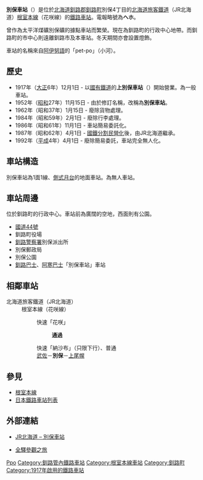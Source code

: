 {{noteTA
|T=zh-tw:別保車站;zh-hk:別保站;
|1=zh-tw:別保車站;zh-hk:別保站;
|2=zh-tw:武佐車站;zh-hk:武佐站;
|3=zh-tw:上尾幌車站;zh-hk:上尾幌站;
|4=zh-tw:粟津車站;zh-hk:粟津站;
|5=zh-tw:上別保車站;zh-hk:上別保站;
}}
{{日本車站資訊
|公司色 = #2cb431
|文字色 = 
|站名 = 別保車站
|圖片 = JR Beppo sta 001.jpg
|pxl = 240px
|圖片說明 = 
|日文原名 = 別保
|平假名 = べっぽ
|羅馬拼音 = Beppo
|副站名 = 
|前一站 = [[武佐車站_(北海道)|武佐]]
|前一站距離 = 4.5
|後一站距離 = 14.7
|後一站 = [[上尾幌車站|上尾幌]]
|電報略號 = ヘホ
|車站編號 = 
|停站路線數 = 
|所屬公司 = [[File:JR_logo_(hokkaido).svg|23px]][[北海道旅客鐵道|北海道旅客鐵道]]（JR北海道）
|所屬路線 = [[根室本線|根室本線]]（花咲線）
|距離 = 317.0
|起點站 = [[瀧川車站|瀧川]]
|所在地 = [[北海道|北海道]][[釧路郡|釧路郡]][[釧路町|釧路町]]別保4丁目
|車站構造 = 地面車站
|月台配置 = 1面1線
|啟用年月日 = 1917年（[[大正|大正]]6年）12月1日
|廢站年月日 = 
|乘客人數 = 5
|上下車人次 = 
|統計年度 = 2012年
|轉車 = 
|備註 = 無人車站
|全寬備註 = 
}}

'''別保車站'''（{{jpn|j=別保駅|hg=べっぽえき|Beppo eki|f=y}}）是位於[[北海道|北海道]][[釧路郡|釧路郡]][[釧路町|釧路町]]別保4丁目的[[北海道旅客鐵道|北海道旅客鐵道]]（JR北海道）[[根室本線|根室本線]]（花咲線）的[[鐵路車站|鐵路車站]]。電報略號為'''ヘホ'''。

曾作為太平洋煤礦別保礦的據點車站而繁榮。現在為釧路町的行政中心地帶。而釧路町的市中心則遠離釧路市及本車站。冬天期間亦會設置燈飾。

車站的名稱來自[[阿伊努語|阿伊努語]]的「pet-po」（小河）。

== 歷史 ==
* 1917年（[[大正|大正]]6年）12月1日 - 以[[日本國有鐵道|國有鐵道]]的'''上別保車站'''（{{lang|ja|かみべっぽえき}}）開始營業。為一般車站。
* 1952年（[[昭和|昭和]]27年）11月15日 - 由於修訂名稱，改稱為'''別保車站'''。
* 1962年（昭和37年）1月15日 - 廢除貨物處理。
* 1984年（昭和59年）2月1日 - 廢除行李處理。
* 1986年（昭和61年）11月1日 - 車站簡易委託化。
* 1987年（昭和62年）4月1日 - [[國鐵分割民營化|國鐵分割民營化]]後，由JR北海道繼承。
* 1992年（[[平成|平成]]4年）4月1日 - 廢除簡易委託，車站完全無人化。

== 車站構造 ==
別保車站為1面1線、[[側式月台|側式月台]]的地面車站。為無人車站。

== 車站周邊 ==
位於釧路町的行政中心。車站前為廣闊的空地，西面則有公園。
* [[國道44號|國道44號]]
* 釧路町役場
* [[釧路警察署|釧路警察署]]別保派出所
* 別保郵政局
* 別保公園
* [[釧路巴士|釧路巴士]]、[[阿寒巴士|阿寒巴士]]「別保車站」車站

== 相鄰車站 ==
; 北海道旅客鐵道（JR北海道）
: 根室本線（花咲線）
:: 快速「花咲」
::: '''通過'''
:: 快速「納沙布」（只限下行）、普通
:: [[武佐站_(北海道)|武佐]]－'''別保'''－[[上尾幌站|上尾幌]]

== 參見 ==
* [[根室本線|根室本線]]
* [[日本鐵路車站列表|日本鐵路車站列表]]

== 外部連結 ==
* {{ja}}[http://www.jrhokkaido.co.jp/network/station/station.html#4429 JR北海道 – 別保車站]{{Wayback|url=http://www.jrhokkaido.co.jp/network/station/station.html#4429 |date=20190202042725 }}
* {{ja}}[http://www.tsuchibuta.com/jr-hokkaido/nemuroline/51beppo/51beppo.htm 全驛參觀之旅]{{Wayback|url=http://www.tsuchibuta.com/jr-hokkaido/nemuroline/51beppo/51beppo.htm |date=20120811212753 }}

{{根室本線3}}
{{DEFAULTSORT:Beppo}}
[[Category:日本鐵路車站_Be|Ppo]]
[[Category:釧路管內鐵路車站|Category:釧路管內鐵路車站]]
[[Category:根室本線車站|Category:根室本線車站]]
[[Category:釧路町|Category:釧路町]]
[[Category:1917年啟用的鐵路車站|Category:1917年啟用的鐵路車站]]